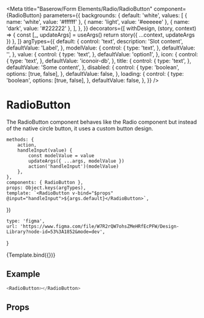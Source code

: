 

<Meta
    title="Baserow/Form Elements/Radio/RadioButton"
    component={RadioButton}
    parameters={{
        backgrounds: {
            default: 'white',
            values: [
                { name: 'white', value: '#ffffff' },
                { name: 'light', value: '#eeeeee' },
                { name: 'dark', value: '#222222' },
            ],
        },
    }}
    decorators={[
        withDesign,
        (story, context) => {
            const [_, updateArgs] = useArgs()
            return story({ ...context, updateArgs })
        },
    ]}
    argTypes={{
        default: {
            control: 'text',
            description: 'Slot content',
            defaultValue: 'Label',
        },
        modelValue: {
            control: {
                type: 'text',
            },
            defaultValue: '',
        },
        value: {
            control: {
                type: 'text',
            },
            defaultValue: 'option1',
        },
        icon: {
            control: {
                type: 'text',
            },
            defaultValue: 'iconoir-db',
        },
        title: {
            control: {
                type: 'text',
            },
            defaultValue: 'Some content',
        },
        disabled: {
            control: {
                type: 'boolean',
                options: [true, false],
            },
            defaultValue: false,
        },
        loading: {
            control: {
                type: 'boolean',
                options: [true, false],
            },
            defaultValue: false,
        },
    }}
/>

# RadioButton

The RadioButton component behaves like the Radio component but instead of the native circle button, it uses a custom button design.

    methods: {
        action,
        handleInput(value) {
            const modelValue = value
            updateArgs({ ...args, modelValue })
            action('handleInput')(modelValue)
        },
    },
    components: { RadioButton },
    props: Object.keys(argTypes),
    template: `<RadioButton v-bind="$props" @input="handleInput">${args.default}</RadioButton>`,
})

    type: 'figma',
    url: 'https://www.figma.com/file/W7R2rQW7ohsZMeHRfEcPFW/Design-Library?node-id=53%3A1852&mode=dev',
}

<Canvas>
    <Story
        name="RadioButton"
        parameters={{
            design: config(designConfig),
        }}
    >
        {Template.bind({})}
    </Story>
</Canvas>

## Example

```javascript
<RadioButton></RadioButton>
```

## Props

<Props of={RadioButton} />
